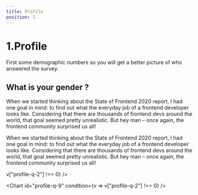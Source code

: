 ```yaml
---
title: Profile
position: 1
---
```


# 1.Profile

First some demographic numbers so you will get a better picture of who answered the survey.

## What is your gender ?

When we started thinking about the State of Frontend 2020 report, I had one goal in mind: to find out what the everyday job of a frontend developer looks like. Considering that there are thousands of frontend devs around the world, that goal seemed pretty unrealistic. But hey man – once again, the frontend community surprised us all!

<Chart id="profile-q-0" pie title={false} />

When we started thinking about the State of Frontend 2020 report, I had one goal in mind: to find out what the everyday job of a frontend developer looks like. Considering that there are thousands of frontend devs around the world, that goal seemed pretty unrealistic. But hey man – once again, the frontend community surprised us all!

<Tabs>
  <TabItem title="Professional">
    <Chart id="profile-q-1" sort={false} title={false} />
  </TabItem>
  <TabItem title="Student Only ">
    <Chart
      id="profile-q-1"
      sort={false}
      title={false}
      condition={v => v["profile-q-2"] !== 0}
    />
  </TabItem>
</Tabs>

<Chart id="profile-q-2" groupBy="profile-q-1" />

<Chart id="profile-q-3" />

<Chart id="profile-q-4" pie />

<Chart id="profile-q-5" />

<Chart id="profile-q-6" />

<Chart id="profile-q-7" />

<Chart id="profile-q-8" />

<Chart id="profile-q-9" condition={v => v["profile-q-2"] !== 0} />

<Chart id="profile-q-10" />

<Chart id="profile-q-11" />

<Chart id="profile-q-12" />

<Chart id="profile-q-13" />

<Chart id="profile-q-14" />
<Chart id="profile-q-15" />
